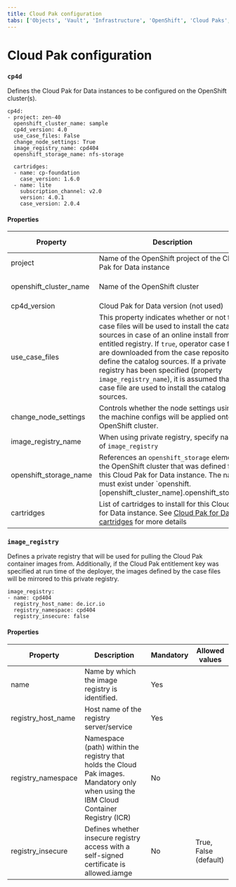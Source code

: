 ```yaml
---
title: Cloud Pak configuration
tabs: ['Objects', 'Vault', 'Infrastructure', 'OpenShift', 'Cloud Paks', 'Cartridges', 'Configuration', 'Other']
---
```


# Cloud Pak configuration

### `cp4d`
Defines the Cloud Pak for Data instances to be configured on the OpenShift cluster(s).
```
cp4d:
- project: zen-40
  openshift_cluster_name: sample
  cp4d_version: 4.0
  use_case_files: False
  change_node_settings: True
  image_registry_name: cpd404
  openshift_storage_name: nfs-storage
  
  cartridges:
  - name: cp-foundation
    case_version: 1.6.0
  - name: lite
    subscription_channel: v2.0
    version: 4.0.1
    case_version: 2.0.4
```

#### Properties
| Property | Description                                                          | Mandatory | Allowed values |
| -------- | -------------------------------------------------------------------- | --------- | -------------- |
| project  | Name of the OpenShift project of the Cloud Pak for Data instance     | Yes       |  |
| openshift_cluster_name | Name of the OpenShift cluster                  | Yes       | Existing `openshift` cluster |
| cp4d_version | Cloud Pak for Data version (not used)                            | No       | 4.0 |
| use_case_files | This property indicates whether or not the case files will be used to install the catalog sources in case of an online install from the entitled registry. If `true`, operator case files are downloaded from the case repository to define the catalog sources. If a private registry has been specified (property `image_registry_name`), it is assumed that case file are used to install the catalog sources.                | No       | True, False (default) |
| change_node_settings | Controls whether the node settings using the machine configs will be applied onto the OpenShift cluster. | No | True, False |
| image_registry_name | When using private registry, specify name of `image_registry` | No       |  |
| openshift_storage_name |References an `openshift_storage` element in the OpenShift cluster that was defined for this Cloud Pak for Data instance. The name must exist under `openshift.[openshift_cluster_name].openshift_storage. | Yes, inferred | |
| cartridges | List of cartridges to install for this Cloud Pak for Data instance. See [Cloud Pak for Data cartridges](/cpd-design/objects/cartridges#cp4d.cartridges) for more details | Yes | |

### `image_registry`
Defines a private registry that will be used for pulling the Cloud Pak container images from. Additionally, if the Cloud Pak entitlement key was specified at run time of the deployer, the images defined by the case files will be mirrored to this private registry.
```
image_registry:
- name: cpd404
  registry_host_name: de.icr.io
  registry_namespace: cpd404
  registry_insecure: false
```

#### Properties
| Property | Description                                                          | Mandatory | Allowed values |
| -------- | -------------------------------------------------------------------- | --------- | -------------- |
| name     | Name by which the image registry is identified.                      | Yes       |  |
| registry_host_name | Host name of the registry server/service                   | Yes       |  |
| registry_namespace | Namespace (path) within the registry that holds the Cloud Pak images. Mandatory only when using the IBM Cloud Container Registry (ICR)    | No       | |
| registry_insecure | Defines whether insecure registry access with a self-signed certificate is allowed.iamge | No       | True, False (default) |
